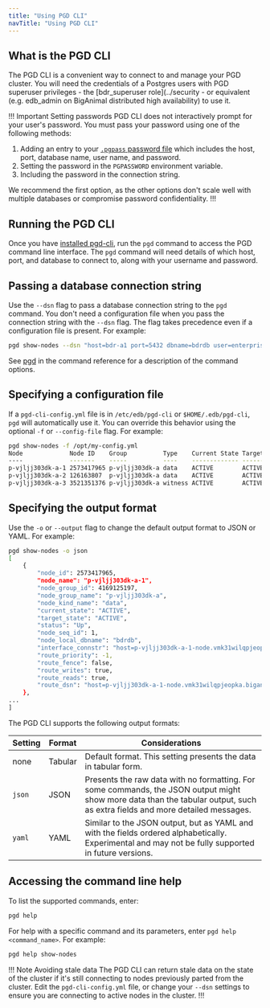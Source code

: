 ```yaml
---
title: "Using PGD CLI"
navTitle: "Using PGD CLI"
---
```


## What is the PGD CLI

The PGD CLI is a convenient way to connect to and manage your PGD cluster. You will need the credentials of a Postgres users with PGD superuser privileges - the [bdr_superuser role](../security - or equivalent (e.g. edb_admin on BigAnimal distributed high availability) to use it.

!!! Important Setting passwords
PGD CLI does not interactively prompt for your user's password. You must pass your password using one of the following methods:

 1. Adding an entry to your [`.pgpass` password file](https://www.postgresql.org/docs/current/libpq-pgpass.html) which includes the host, port, database name, user name, and password.
 1. Setting the password in the `PGPASSWORD` environment variable.
 1. Including the password in the connection string.

We recommend the first option, as the other options don't scale well with multiple databases or compromise password confidentiality.
!!!

## Running the PGD CLI

Once you have [installed pgd-cli](installing_cli), run the `pgd` command to access the PGD command line interface. The `pgd` command will need details of which host, port, and database to connect to, along with your username and password.

## Passing a database connection string

Use the `--dsn` flag to pass a database connection string to the `pgd` command. You don't need a configuration file when you pass the connection string with the `--dsn` flag. The flag takes precedence even if a configuration file is present. For example:

```sh
pgd show-nodes --dsn "host=bdr-a1 port=5432 dbname=bdrdb user=enterprisedb"
```

See [pgd](command_ref) in the command reference for a description of the command options.

## Specifying a configuration file

If a `pgd-cli-config.yml` file is in `/etc/edb/pgd-cli` or `$HOME/.edb/pgd-cli`, `pgd` will automatically use it. You can override
this behavior using the optional `-f` or `--config-file` flag. For example:

```sh
pgd show-nodes -f /opt/my-config.yml
Node             Node ID    Group          Type    Current State Target State Status Seq ID
----             -------    -----          ----    ------------- ------------ ------ ------
p-vjljj303dk-a-1 2573417965 p-vjljj303dk-a data    ACTIVE        ACTIVE       Up     1
p-vjljj303dk-a-2 126163807  p-vjljj303dk-a data    ACTIVE        ACTIVE       Up     2
p-vjljj303dk-a-3 3521351376 p-vjljj303dk-a witness ACTIVE        ACTIVE       Up     3
```


## Specifying the output format

Use the `-o` or `--output` flag to change the default output format to JSON or YAML. For example:

```sh
pgd show-nodes -o json
[
	{
		"node_id": 2573417965,
		"node_name": "p-vjljj303dk-a-1",
		"node_group_id": 4169125197,
		"node_group_name": "p-vjljj303dk-a",
		"node_kind_name": "data",
		"current_state": "ACTIVE",
		"target_state": "ACTIVE",
		"status": "Up",
		"node_seq_id": 1,
		"node_local_dbname": "bdrdb",
		"interface_connstr": "host=p-vjljj303dk-a-1-node.vmk31wilqpjeopka.biganimal.io user=streaming_replica sslmode=verify-full port=5432 sslkey=/controller/certificates/streaming_replica.key sslcert=/controller/certificates/streaming_replica.crt sslrootcert=/controller/certificates/server-ca.crt application_name=p-vjljj303dk-a-1 dbname=bdrdb",
		"route_priority": -1,
		"route_fence": false,
		"route_writes": true,
		"route_reads": true,
		"route_dsn": "host=p-vjljj303dk-a-1-node.vmk31wilqpjeopka.biganimal.io user=streaming_replica sslmode=verify-full port=5432 sslkey=/controller/certificates/streaming_replica.key sslcert=/controller/certificates/streaming_replica.crt sslrootcert=/controller/certificates/server-ca.crt application_name=p-vjljj303dk-a-1 dbname=bdrdb"
	},
...
]
```

The PGD CLI supports the following output formats:

| Setting | Format | Considerations |
| ------- | ------ | --------- |
|    none    | Tabular | Default format. This setting presents the data in tabular form.|
| `json`    | JSON | Presents the raw data with no formatting. For some commands, the JSON output might show more data than the tabular output, such as extra fields and more detailed messages. |
| `yaml`    | YAML |Similar to the JSON output, but as YAML and with the fields ordered alphabetically. Experimental and may not be fully supported in future versions. |

## Accessing the command line help

To list the supported commands, enter:

```sh
pgd help
```

For help with a specific command and its parameters, enter `pgd help <command_name>`. For example:

```sh
pgd help show-nodes
```

!!! Note Avoiding stale data
The PGD CLI can return stale data on the state of the cluster if it's still connecting to nodes previously parted from the cluster. Edit the `pgd-cli-config.yml` file, or change your `--dsn` settings to ensure you are connecting to active nodes in the cluster.
!!!
